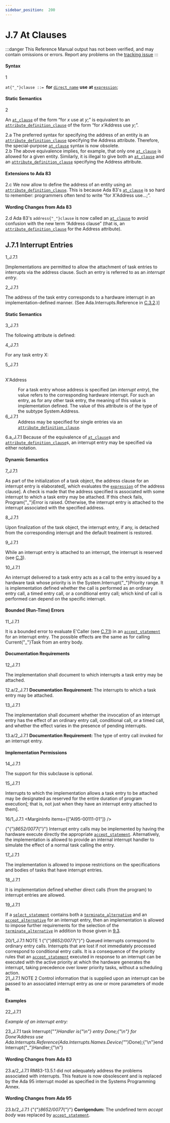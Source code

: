 ```yaml
---
sidebar_position:  200
---
```


# J.7 At Clauses

:::danger
This Reference Manual output has not been verified,
and may contain omissions or errors.
Report any problems on the [tracking issue](https://github.com/ada-lang-io/ada-lang-io/issues/20)
:::



#### Syntax

<MarginText>1</MarginText>

<CodeBlock>
<code>at{"_"}clause</code><a id="S0368"></a><code> ::= </code><strong>for</strong> <code><a href="/docs/arm/AA-4/AA-4.1#S0092">direct_name</a></code> <strong>use</strong> <strong>at</strong> <code><a href="/docs/arm/AA-4/AA-4.4#S0132">expression</a></code>;<br />

</CodeBlock>

#### Static Semantics

<MarginText>2</MarginText>
<p>An <code><a href="/docs/arm/AA-J/AA-J.7#S0368">at_clause</a></code> of the form &ldquo;for <em>x</em> use at <em>y</em>;&rdquo; is equivalent to an <code><a href="/docs/arm/AA-13/AA-13.3#S0349">attribute_definition_clause</a></code> of the form &ldquo;for <em>x</em>'Address use <em>y</em>;&rdquo;. <br /></p>

<AnnotatedOnly>
<MarginText>2.a</MarginText>
<Admonition type="aarm" aarm="reason">
<strong></strong>The preferred syntax for specifying the address of an entity is an <code><a href="/docs/arm/AA-13/AA-13.3#S0349">attribute_definition_clause</a></code> specifying the Address attribute. Therefore, the special-purpose <code><a href="/docs/arm/AA-J/AA-J.7#S0368">at_clause</a></code> syntax is now obsolete.<br />
</Admonition>
</AnnotatedOnly>

<AnnotatedOnly>
<MarginText>2.b</MarginText>
<Admonition type="aarm" aarm="note">
The above equivalence implies, for example, that only one <code><a href="/docs/arm/AA-J/AA-J.7#S0368">at_clause</a></code> is allowed for a given entity. Similarly, it is illegal to give both an <code><a href="/docs/arm/AA-J/AA-J.7#S0368">at_clause</a></code> and an <code><a href="/docs/arm/AA-13/AA-13.3#S0349">attribute_definition_clause</a></code> specifying the Address attribute. <br />
</Admonition>
</AnnotatedOnly>

<AnnotatedOnly>

#### Extensions to Ada 83

</AnnotatedOnly>
<AnnotatedOnly>
<MarginText>2.c</MarginText>
<Admonition type="aarm" aarm="note">
We now allow to define the address of an entity using an <code><a href="/docs/arm/AA-13/AA-13.3#S0349">attribute_definition_clause</a></code>. This is because Ada 83's <code><a href="/docs/arm/AA-J/AA-J.7#S0368">at_clause</a></code> is so hard to remember: programmers often tend to write &ldquo;for X'Address use...;&rdquo;. <br />
</Admonition>
</AnnotatedOnly>

<AnnotatedOnly>

#### Wording Changes from Ada 83

</AnnotatedOnly>
<AnnotatedOnly>
<MarginText>2.d</MarginText>
<Admonition type="aarm" aarm="note">
Ada 83's <code>address{"_"}clause</code> is now called an <code><a href="/docs/arm/AA-J/AA-J.7#S0368">at_clause</a></code> to avoid confusion with the new term &ldquo;Address clause&rdquo; (that is, an <code><a href="/docs/arm/AA-13/AA-13.3#S0349">attribute_definition_clause</a></code> for the Address attribute). <br />
</Admonition>
</AnnotatedOnly>

<a id="Subclause_J.7.1"></a>

## J.7.1  Interrupt Entries

<MarginText>1_J.7.1</MarginText>
<p>[Implementations are permitted to allow the attachment of task entries to interrupts via the address clause. Such an entry is referred to as an <em>interrupt entry</em>.<br /></p>

<MarginText>2_J.7.1</MarginText>
<p>The address of the task entry corresponds to a hardware interrupt in an implementation-defined manner. (See Ada.Interrupts.Reference in <a href="/docs/arm/AA-C/AA-C.3#Subclause_C.3.2">C.3.2</a>.)] <br /></p>


#### Static Semantics

<MarginText>3_J.7.1</MarginText>
<p>The following attribute is defined:<br /></p>

<MarginText>4_J.7.1</MarginText>
<p>For any task entry X: <br /></p>

<MarginText>5_J.7.1</MarginText>
<dt><br/>X'Address </dt>
<dl>
<dd>For a task entry whose address is specified (an <em>interrupt entry</em>), the value refers to the corresponding hardware interrupt. For such an entry, as for any other task entry, the meaning of this value is implementation defined. The value of this attribute is of the type of the subtype System.Address.<br /></dd>
<MarginText>6_J.7.1</MarginText>
<dd>Address may be specified for single entries via an <code><a href="/docs/arm/AA-13/AA-13.3#S0349">attribute_definition_clause</a></code>. <br /></dd>
</dl>
<AnnotatedOnly>
<MarginText>6.a_J.7.1</MarginText>
<Admonition type="aarm" aarm="reason">
<strong></strong>Because of the equivalence of <code><a href="/docs/arm/AA-J/AA-J.7#S0368">at_clause</a></code>s and <code><a href="/docs/arm/AA-13/AA-13.3#S0349">attribute_definition_clause</a></code>s, an interrupt entry may be specified via either notation. <br />
</Admonition>
</AnnotatedOnly>


#### Dynamic Semantics

<MarginText>7_J.7.1</MarginText>
<p>As part of the initialization of a task object, the address clause for an interrupt entry is elaborated[, which evaluates the <code><a href="/docs/arm/AA-4/AA-4.4#S0132">expression</a></code> of the address clause]. A check is made that the address specified is associated with some interrupt to which a task entry may be attached. If this check fails, Program{"_"}Error is raised. Otherwise, the interrupt entry is attached to the interrupt associated with the specified address.<br /></p>

<MarginText>8_J.7.1</MarginText>
<p>Upon finalization of the task object, the interrupt entry, if any, is detached from the corresponding interrupt and the default treatment is restored.<br /></p>

<MarginText>9_J.7.1</MarginText>
<p>While an interrupt entry is attached to an interrupt, the interrupt is reserved (see <a href="/docs/arm/AA-C/AA-C.3">C.3</a>).<br /></p>

<MarginText>10_J.7.1</MarginText>
<p>An interrupt delivered to a task entry acts as a call to the entry issued by a hardware task whose priority is in the System.Interrupt{"_"}Priority range. It is implementation defined whether the call is performed as an ordinary entry call, a timed entry call, or a conditional entry call; which kind of call is performed can depend on the specific interrupt.<br /></p>


#### Bounded (Run-Time) Errors

<MarginText>11_J.7.1</MarginText>
<p>It is a bounded error to evaluate E'Caller (see <a href="/docs/arm/AA-C/AA-C.7#Subclause_C.7.1">C.7.1</a>) in an <code><a href="/docs/arm/AA-9/AA-9.5#S0258">accept_statement</a></code> for an interrupt entry. The possible effects are the same as for calling Current{"_"}Task from an entry body. <br /></p>


#### Documentation Requirements

<MarginText>12_J.7.1</MarginText>
<p>The implementation shall document to which interrupts a task entry may be attached. <br /></p>

<AnnotatedOnly>
<MarginText>12.a/2_J.7.1</MarginText>
<Admonition type="aarm" aarm="note">
<strong>Documentation Requirement: </strong>The interrupts to which a task entry may be attached.<br />
</Admonition>
</AnnotatedOnly>

<MarginText>13_J.7.1</MarginText>
<p>The implementation shall document whether the invocation of an interrupt entry has the effect of an ordinary entry call, conditional call, or a timed call, and whether the effect varies in the presence of pending interrupts. <br /></p>

<AnnotatedOnly>
<MarginText>13.a/2_J.7.1</MarginText>
<Admonition type="aarm" aarm="note">
<strong>Documentation Requirement: </strong>The type of entry call invoked for an interrupt entry.<br />
</Admonition>
</AnnotatedOnly>


#### Implementation Permissions

<MarginText>14_J.7.1</MarginText>
<p>The support for this subclause is optional.<br /></p>

<MarginText>15_J.7.1</MarginText>
<p>Interrupts to which the implementation allows a task entry to be attached may be designated as reserved for the entire duration of program execution[; that is, not just when they have an interrupt entry attached to them].<br /></p>

<MarginText>16/1_J.7.1</MarginText>
<MarginInfo items={["AI95-00111-01"]} />
<p>{"{"}<em>8652/0077</em>{"}"} Interrupt entry calls may be implemented by having the hardware execute directly the appropriate <code><a href="/docs/arm/AA-9/AA-9.5#S0258">accept_statement</a></code>. Alternatively, the implementation is allowed to provide an internal interrupt handler to simulate the effect of a normal task calling the entry.<br /></p>

<MarginText>17_J.7.1</MarginText>
<p>The implementation is allowed to impose restrictions on the specifications and bodies of tasks that have interrupt entries.<br /></p>

<MarginText>18_J.7.1</MarginText>
<p>It is implementation defined whether direct calls (from the program) to interrupt entries are allowed.<br /></p>

<MarginText>19_J.7.1</MarginText>
<p>If a <code><a href="/docs/arm/AA-9/AA-9.7#S0269">select_statement</a></code> contains both a <code><a href="/docs/arm/AA-9/AA-9.7#S0275">terminate_alternative</a></code> and an <code><a href="/docs/arm/AA-9/AA-9.7#S0273">accept_alternative</a></code> for an interrupt entry, then an implementation is allowed to impose further requirements for the selection of the <code><a href="/docs/arm/AA-9/AA-9.7#S0275">terminate_alternative</a></code> in addition to those given in <a href="/docs/arm/AA-9/AA-9.3">9.3</a>. <br /></p>

<AnnotatedOnly>
<MarginText>20/1_J.7.1</MarginText>
<MarginInfo items={["AI95-00111-01"]} />
<Admonition type="aarm" aarm="note">
NOTE 1   {"{"}<em>8652/0077</em>{"}"} Queued interrupts correspond to ordinary entry calls. Interrupts that are lost if not immediately processed correspond to conditional entry calls. It is a consequence of the priority rules that an <code><a href="/docs/arm/AA-9/AA-9.5#S0258">accept_statement</a></code> executed in response to an interrupt can be executed with the active priority at which the hardware generates the interrupt, taking precedence over lower priority tasks, without a scheduling action.<br />
</Admonition>
</AnnotatedOnly>

<AnnotatedOnly>
<MarginText>21_J.7.1</MarginText>
<Admonition type="aarm" aarm="note">
NOTE 2   Control information that is supplied upon an interrupt can be passed to an associated interrupt entry as one or more parameters of mode <strong>in</strong>. <br />
</Admonition>
</AnnotatedOnly>


#### Examples

<MarginText>22_J.7.1</MarginText>
<p><em>Example of an interrupt entry:</em> <br /></p>

<MarginText>23_J.7.1</MarginText>
<CodeBlock language="ada">
task Interrupt{"_"}Handler is{"\n"}  entry Done;{"\n"}  for Done'Address use Ada.Interrupts.Reference(Ada.Interrupts.Names.Device{"_"}Done);{"\n"}end Interrupt{"_"}Handler;{"\n"}

</CodeBlock>
<AnnotatedOnly>

#### Wording Changes from Ada 83

</AnnotatedOnly>
<AnnotatedOnly>
<MarginText>23.a/2_J.7.1</MarginText>
<MarginInfo items={["AI95-00114-01"]} />
<Admonition type="aarm" aarm="note">
RM83-13.5.1 did not adequately address the problems associated with interrupts. This feature is now obsolescent and is replaced by the Ada 95 interrupt model as specified in the Systems Programming Annex. <br />
</Admonition>
</AnnotatedOnly>

<AnnotatedOnly>

#### Wording Changes from Ada 95

</AnnotatedOnly>
<AnnotatedOnly>
<MarginText>23.b/2_J.7.1</MarginText>
<MarginInfo items={["AI95-00111-01"]} />
<Admonition type="aarm" aarm="note">
{"{"}<em>8652/0077</em>{"}"} <strong>Corrigendum:</strong> The undefined term <em>accept body</em> was replaced by <code><a href="/docs/arm/AA-9/AA-9.5#S0258">accept_statement</a></code>. <br />
</Admonition>
</AnnotatedOnly>


